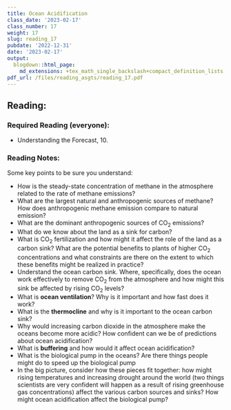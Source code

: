 ```yaml
---
title: Ocean Acidification
class_date: '2023-02-17'
class_number: 17
weight: 17
slug: reading_17
pubdate: '2022-12-31'
date: '2023-02-17'
output:
  blogdown::html_page:
    md_extensions: +tex_math_single_backslash+compact_definition_lists
pdf_url: /files/reading_asgts/reading_17.pdf
---
```

## Reading:

### Required Reading (everyone):

* Understanding the Forecast, 10.

### Reading Notes:

Some key points to be sure you understand:

* How is the steady-state concentration of methane in the atmosphere related 
  to the rate of methane emissions?
* What are the largest natural and anthropogenic sources of methane? How does 
  anthropogenic methane emission compare to natural emission?
* What are the dominant anthropogenic sources of CO~2~ emissions?
* What do we know about the land as a sink for carbon?
* What is CO~2~ fertilization and how might it affect the role of the land as 
  a carbon sink? What are the potential benefits to plants of higher CO~2~ 
  concentrations and what constraints are there on the extent to which these 
  benefits might be realized in practice?
* Understand the ocean carbon sink. Where, specifically, does the ocean work 
  effectively to remove CO~2~ from the atmosphere and how might this sink be 
  affected by rising CO~2~ levels?
* What is **ocean ventilation**? Why is it important and how fast does it work?
* What is the **thermocline** and why is it important to the ocean carbon sink?
* Why would increasing carbon dioxide in the atmosphere make the oceans become 
  more acidic? How confident can we be of predictions about ocean acidification?
* What is **buffering** and how would it affect ocean acidification?
* What is the biological pump in the oceans? Are there things people might do 
  to speed up the biological pump
* In the big picture, consider how these pieces fit together: how might rising 
  temperatures and increasing drought around the world (two things scientists 
  are very confident will happen as a result of rising greenhouse gas 
  concentrations) affect the various carbon sources and sinks? How might ocean 
  acidification affect the biological pump?
